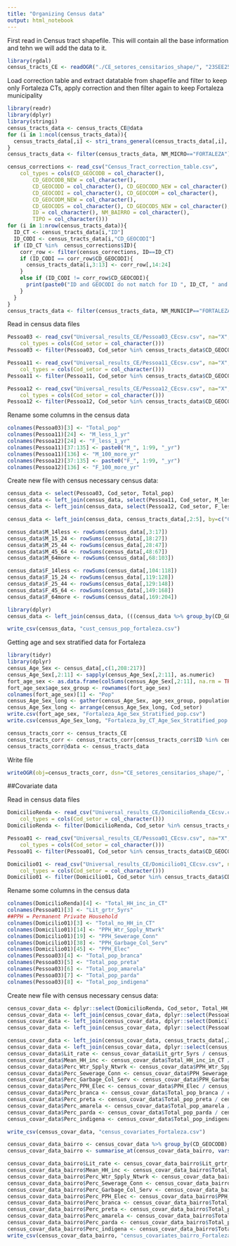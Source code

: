 ```yaml
---
title: "Organizing Census data"
output: html_notebook
---
```


First read in Census tract shapefile. This will contain all the base information and tehn we will add the data to it.

```r
library(rgdal)
census_tracts_CE <- readOGR("./CE_setores_censitarios_shape/", "23SEE250GC_SIR", use_iconv = TRUE, encoding = "latin1")
```

Load correction table and extract datatable from shapefile and filter to keep only Fortaleza CTs, apply correction and then filter again to keep Fortaleza municipality
```r
library(readr)
library(dplyr)
library(stringi)
census_tracts_data <- census_tracts_CE@data
for (i in 1:ncol(census_tracts_data)){
  census_tracts_data[,i] <- stri_trans_general(census_tracts_data[,i], "latin-ascii")
}
census_tracts_data <- filter(census_tracts_data, NM_MICRO=="FORTALEZA")

census_corrections <- read_csv("Census_Tract_correction_table.csv", 
    col_types = cols(CD_GEOCODB = col_character(), 
        CD_GEOCODB_NEW = col_character(), 
        CD_GEOCODD = col_character(), CD_GEOCODD_NEW = col_character(), 
        CD_GEOCODI = col_character(), CD_GEOCODM = col_character(), 
        CD_GEOCODM_NEW = col_character(), 
        CD_GEOCODS = col_character(), CD_GEOCODS_NEW = col_character(), 
        ID = col_character(), NM_BAIRRO = col_character(), 
        TIPO = col_character()))
for (i in 1:nrow(census_tracts_data)){
  ID_CT <- census_tracts_data[i,"ID"]
  ID_CODI <- census_tracts_data[i,"CD_GEOCODI"]
  if (ID_CT %in%  census_corrections$ID){
    corr_row <- filter(census_corrections, ID==ID_CT)
    if (ID_CODI == corr_row$CD_GEOCODI){
      census_tracts_data[i,3:13] <- corr_row[,14:24]
    }
    else if (ID_CODI != corr_row$CD_GEOCODI){
      print(paste0("ID and GEOCODI do not match for ID ", ID_CT, " and ", ID_CODI))
    }
  }
}
census_tracts_data <- filter(census_tracts_data, NM_MUNICIP=="FORTALEZA")
```

Read in census data files 
```r
Pessoa03 <- read_csv("Universal_results_CE/Pessoa03_CEcsv.csv", na="X",
    col_types = cols(Cod_setor = col_character()))
Pessoa03 <- filter(Pessoa03, Cod_setor %in% census_tracts_data$CD_GEOCODI)

Pessoa11 <- read_csv("Universal_results_CE/Pessoa11_CEcsv.csv", na="X",
    col_types = cols(Cod_setor = col_character()))
Pessoa11 <- filter(Pessoa11, Cod_setor %in% census_tracts_data$CD_GEOCODI)

Pessoa12 <- read_csv("Universal_results_CE/Pessoa12_CEcsv.csv", na="X",
    col_types = cols(Cod_setor = col_character()))
Pessoa12 <- filter(Pessoa12, Cod_setor %in% census_tracts_data$CD_GEOCODI)

```
Rename some columns in the census data

```r
colnames(Pessoa03)[3] <- "Total_pop"
colnames(Pessoa11)[24] <- "M_less_1_yr"
colnames(Pessoa12)[24] <- "F_less_1_yr"
colnames(Pessoa11)[37:135] <- paste0("M_", 1:99, "_yr")
colnames(Pessoa11)[136] <- "M_100_more_yr"
colnames(Pessoa12)[37:135] <- paste0("F_", 1:99, "_yr")
colnames(Pessoa12)[136] <- "F_100_more_yr"
```


Create new file with census necessary census data:
```r
census_data <- select(Pessoa03, Cod_setor, Total_pop)
census_data <- left_join(census_data, select(Pessoa11, Cod_setor, M_less_1_yr, M_1_yr:M_100_more_yr), by="Cod_setor")
census_data <- left_join(census_data, select(Pessoa12, Cod_setor, F_less_1_yr, F_1_yr:F_100_more_yr), by="Cod_setor")

```

```r
census_data <- left_join(census_data, census_tracts_data[,2:5], by=c("Cod_setor"="CD_GEOCODI"))
```

```r
census_data$M_14less <- rowSums(census_data[,3:17])
census_data$M_15_24 <- rowSums(census_data[,18:27])
census_data$M_25_44 <- rowSums(census_data[,28:47])
census_data$M_45_64 <- rowSums(census_data[,48:67])
census_data$M_64more <- rowSums(census_data[,68:103])

census_data$F_14less <- rowSums(census_data[,104:118])
census_data$F_15_24 <- rowSums(census_data[,119:128])
census_data$F_25_44 <- rowSums(census_data[,129:148])
census_data$F_45_64 <- rowSums(census_data[,149:168])
census_data$F_64more <- rowSums(census_data[,169:204])
```

```r
library(dplyr)
census_data <- left_join(census_data, (((census_data %>% group_by(CD_GEOCODB) %>% summarise_if(is.numeric, funs(bairro_total=sum), na.rm=TRUE)))[,c(1:2,205:214)]), by="CD_GEOCODB")
```

```r
write_csv(census_data, "cust_census_pop_fortaleza.csv")
```


Getting age and sex stratified data for Fortaleza
```r
library(tidyr)
library(dplyr)
census_Age_Sex <- census_data[,c(1,208:217)]
census_Age_Sex[,2:11] <- sapply(census_Age_Sex[,2:11], as.numeric)
fort_age_sex <- as.data.frame(colSums(census_Age_Sex[,2:11], na.rm = TRUE))
fort_age_sex$age_sex_group <- rownames(fort_age_sex)
colnames(fort_age_sex)[1] <- "Pop"
census_Age_Sex_long <- gather(census_Age_Sex, age_sex_group, population, M_14less:F_64more, factor_key=TRUE)
census_Age_Sex_long <- arrange(census_Age_Sex_long, Cod_setor)
write.csv(fort_age_sex, "Fortaleza_Age_Sex_Stratified_pop.csv")
write.csv(census_Age_Sex_long, "Fortaleza_by_CT_Age_Sex_Stratified_pop.csv")
```
```r
census_tracts_corr <- census_tracts_CE
census_tracts_corr <- census_tracts_corr[census_tracts_corr$ID %in% census_tracts_data$ID,] 
census_tracts_corr@data <- census_tracts_data
```
Write file

```r
writeOGR(obj=census_tracts_corr, dsn="CE_setores_censitarios_shape/", layer="Corrected_CTs", driver="ESRI Shapefile")
```

##Covariate data

Read in census data files 
```r
DomicilioRenda <- read_csv("Universal_results_CE/DomicilioRenda_CEcsv.csv", na="X",
    col_types = cols(Cod_setor = col_character()))
DomicilioRenda <- filter(DomicilioRenda, Cod_setor %in% census_tracts_data$CD_GEOCODI)

Pessoa01 <- read_csv("Universal_results_CE/Pessoa01_CEcsv.csv", na="X",
    col_types = cols(Cod_setor = col_character()))
Pessoa01 <- filter(Pessoa01, Cod_setor %in% census_tracts_data$CD_GEOCODI)

Domicilio01 <- read_csv("Universal_results_CE/Domicilio01_CEcsv.csv", na="X",
    col_types = cols(Cod_setor = col_character()))
Domicilio01 <- filter(Domicilio01, Cod_setor %in% census_tracts_data$CD_GEOCODI)

```

Rename some columns in the census data

```r
colnames(DomicilioRenda)[4] <- "Total_HH_inc_in_CT"
colnames(Pessoa01)[3] <- "Lit_grtr_5yrs"
##PPH = Permanent Private Household
colnames(Domicilio01)[3] <- "Total_no_HH_in_CT"
colnames(Domicilio01)[14] <- "PPH_Wtr_Spply_Ntwrk"
colnames(Domicilio01)[19] <- "PPH_Sewerage_Conn"
colnames(Domicilio01)[38] <- "PPH_Garbage_Col_Serv"
colnames(Domicilio01)[45] <- "PPH_Elec"
colnames(Pessoa03)[4] <- "Total_pop_branca"
colnames(Pessoa03)[5] <- "Total_pop_preta"
colnames(Pessoa03)[6] <- "Total_pop_amarela"
colnames(Pessoa03)[7] <- "Total_pop_parda"
colnames(Pessoa03)[8] <- "Total_pop_indigena"
```


Create new file with census necessary census data:
```r
census_covar_data <- dplyr::select(DomicilioRenda, Cod_setor, Total_HH_inc_in_CT)
census_covar_data <- left_join(census_covar_data, dplyr::select(Pessoa01, Cod_setor, Lit_grtr_5yrs), by="Cod_setor")
census_covar_data <- left_join(census_covar_data, dplyr::select(Domicilio01, Cod_setor, Total_no_HH_in_CT, PPH_Wtr_Spply_Ntwrk, PPH_Sewerage_Conn, PPH_Garbage_Col_Serv, PPH_Elec), by="Cod_setor")
census_covar_data <- left_join(census_covar_data, dplyr::select(Pessoa03, Cod_setor, Total_pop_branca, Total_pop_preta, Total_pop_amarela, Total_pop_parda, Total_pop_indigena), by="Cod_setor")
```

```r
census_covar_data <- left_join(census_covar_data, census_tracts_data[,2:5], by=c("Cod_setor"="CD_GEOCODI"))
census_covar_data <- left_join(census_covar_data, dplyr::select(census_data, Total_pop, Cod_setor), by=c("Cod_setor"))
census_covar_data$Lit_rate <- census_covar_data$Lit_grtr_5yrs / census_covar_data$Total_pop
census_covar_data$Mean_HH_inc <- census_covar_data$Total_HH_inc_in_CT / census_covar_data$Total_no_HH_in_CT
census_covar_data$Perc_Wtr_Spply_Ntwrk <- census_covar_data$PPH_Wtr_Spply_Ntwrk / census_covar_data$Total_no_HH_in_CT
census_covar_data$Perc_Sewerage_Conn <- census_covar_data$PPH_Sewerage_Conn / census_covar_data$Total_no_HH_in_CT
census_covar_data$Perc_Garbage_Col_Serv <- census_covar_data$PPH_Garbage_Col_Serv / census_covar_data$Total_no_HH_in_CT
census_covar_data$Perc_PPH_Elec <- census_covar_data$PPH_Elec / census_covar_data$Total_no_HH_in_CT
census_covar_data$Perc_branca <- census_covar_data$Total_pop_branca / census_covar_data$Total_pop
census_covar_data$Perc_preta <- census_covar_data$Total_pop_preta / census_covar_data$Total_pop
census_covar_data$Perc_amarela <- census_covar_data$Total_pop_amarela / census_covar_data$Total_pop
census_covar_data$Perc_parda <- census_covar_data$Total_pop_parda / census_covar_data$Total_pop
census_covar_data$Perc_indigena <- census_covar_data$Total_pop_indigena / census_covar_data$Total_pop
```

```r
write_csv(census_covar_data, "census_covariates_Fortaleza.csv")
```


```r
census_covar_data_bairro <- census_covar_data %>% group_by(CD_GEOCODB)
census_covar_data_bairro <- summarise_at(census_covar_data_bairro, vars(matches("^Total|^PPH|^Lit_grtr")), funs(bairro_sum=sum), na.rm=TRUE)
```

```r
census_covar_data_bairro$Lit_rate <- census_covar_data_bairro$Lit_grtr_5yrs_bairro_sum / census_covar_data_bairro$Total_pop_bairro_sum
census_covar_data_bairro$Mean_HH_inc <- census_covar_data_bairro$Total_HH_inc_in_CT_bairro_sum / census_covar_data_bairro$Total_no_HH_in_CT_bairro_sum
census_covar_data_bairro$Perc_Wtr_Spply_Ntwrk <- census_covar_data_bairro$PPH_Wtr_Spply_Ntwrk_bairro_sum / census_covar_data_bairro$Total_no_HH_in_CT_bairro_sum
census_covar_data_bairro$Perc_Sewerage_Conn <- census_covar_data_bairro$PPH_Sewerage_Conn_bairro_sum / census_covar_data_bairro$Total_no_HH_in_CT_bairro_sum
census_covar_data_bairro$Perc_Garbage_Col_Serv <- census_covar_data_bairro$PPH_Garbage_Col_Serv_bairro_sum / census_covar_data_bairro$Total_no_HH_in_CT_bairro_sum
census_covar_data_bairro$Perc_PPH_Elec <- census_covar_data_bairro$PPH_Elec_bairro_sum / census_covar_data_bairro$Total_no_HH_in_CT_bairro_sum
census_covar_data_bairro$Perc_branca <- census_covar_data_bairro$Total_pop_branca_bairro_sum / census_covar_data_bairro$Total_pop_bairro_sum
census_covar_data_bairro$Perc_preta <- census_covar_data_bairro$Total_pop_preta_bairro_sum / census_covar_data_bairro$Total_pop_bairro_sum
census_covar_data_bairro$Perc_amarela <- census_covar_data_bairro$Total_pop_amarela_bairro_sum / census_covar_data_bairro$Total_pop_bairro_sum
census_covar_data_bairro$Perc_parda <- census_covar_data_bairro$Total_pop_parda_bairro_sum / census_covar_data_bairro$Total_pop_bairro_sum
census_covar_data_bairro$Perc_indigena <- census_covar_data_bairro$Total_pop_indigena_bairro_sum / census_covar_data_bairro$Total_pop_bairro_sum
write_csv(census_covar_data_bairro, "census_covariates_bairro_Fortaleza.csv")
```



